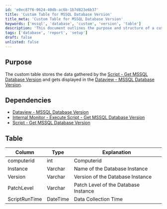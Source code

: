 ```yaml
---
id: 'e0ec87f6-0624-40db-ac6b-1b7d823e6b37'
title: 'Custom Table for MSSQL Database Version'
title_meta: 'Custom Table for MSSQL Database Version'
keywords: ['mssql', 'database', 'custom', 'version', 'table']
description: 'This document outlines the purpose and structure of a custom table that stores data gathered from the MSSQL database version script, including its dependencies and the data it collects.'
tags: ['database', 'report', 'setup']
draft: false
unlisted: false
---
```

## Purpose

The custom table stores the data gathered by the [Script - Get MSSQL Database Version](https://proval.itglue.com/DOC-5078775-15161760) and gets displayed in the [Dataview - MSSQL Database Version](https://proval.itglue.com/DOC-5078775-15161865).

## Dependencies

- [Dataview - MSSQL Database Version](https://proval.itglue.com/DOC-5078775-15161865)
- [Internal Monitor - Execute Script - Get MSSQL Database Version](https://proval.itglue.com/DOC-5078775-15161763)
- [Script - Get MSSQL Database Version](https://proval.itglue.com/DOC-5078775-15161760)

## Table

| Column        | Type     | Explanation                          |
|---------------|----------|--------------------------------------|
| computerid    | int      | Computerid                           |
| Instance      | Varchar  | Name of the Database Instance        |
| Version       | Varchar  | Version of the Database Instance     |
| PatchLevel    | Varchar  | Patch Level of the Database Instance |
| ScriptRunTime | DateTime | Data Collection Time                 |











